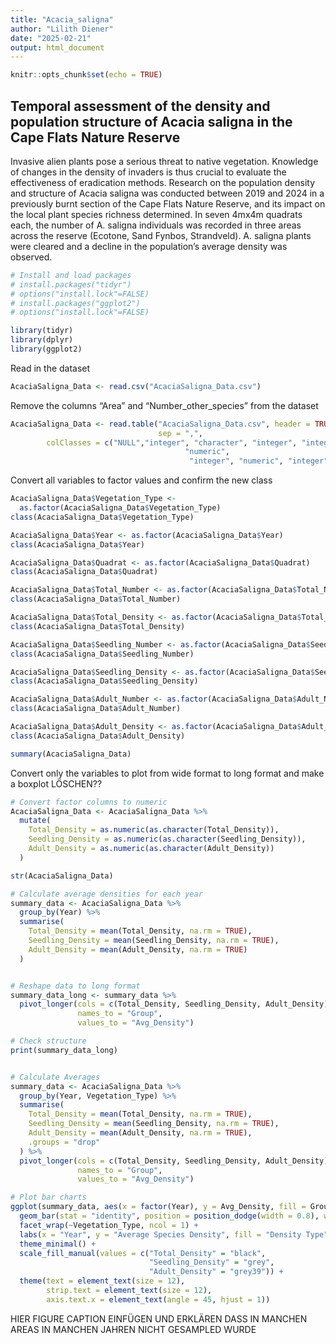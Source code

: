 ```yaml
---
title: "Acacia_saligna"
author: "Lilith Diener"
date: "2025-02-21"
output: html_document
---
```


```r
knitr::opts_chunk$set(echo = TRUE)
```

## Temporal assessment of the density and population structure of Acacia saligna in the Cape Flats Nature Reserve

Invasive alien plants pose a serious threat to native vegetation. Knowledge of 
changes in the density of invaders is thus crucial to evaluate the effectiveness
of eradication methods. Research on the population density and structure of 
Acacia saligna was conducted between 2019 and 2024 in a previously burnt section 
of the Cape Flats Nature Reserve, and its impact on the local plant species 
richness determined. In seven 4mx4m quadrats each, the number of A. saligna 
individuals was recorded in three areas across the reserve (Ecotone, Sand Fynbos,
Strandveld). A. saligna plants were cleared and a decline in the population's 
average density was observed.

```r

# Install and load packages
# install.packages("tidyr")
# options("install.lock"=FALSE)
# install.packages("ggplot2")
# options("install.lock"=FALSE)

library(tidyr)
library(dplyr)
library(ggplot2)
```

Read in the dataset

```r
AcaciaSaligna_Data <- read.csv("AcaciaSaligna_Data.csv")
```

Remove the columns "Area" and "Number_other_species" from the dataset

```r
AcaciaSaligna_Data <- read.table("AcaciaSaligna_Data.csv", header = TRUE, 
                                 sep = ",", 
		colClasses = c("NULL","integer", "character", "integer", "integer", 
						               "numeric", 
										"integer", "numeric", "integer", "numeric", "NULL")) 
```

Convert all variables to factor values and confirm the new class

```r
AcaciaSaligna_Data$Vegetation_Type <- 
  as.factor(AcaciaSaligna_Data$Vegetation_Type)
class(AcaciaSaligna_Data$Vegetation_Type)

AcaciaSaligna_Data$Year <- as.factor(AcaciaSaligna_Data$Year)
class(AcaciaSaligna_Data$Year)

AcaciaSaligna_Data$Quadrat <- as.factor(AcaciaSaligna_Data$Quadrat)
class(AcaciaSaligna_Data$Quadrat)

AcaciaSaligna_Data$Total_Number <- as.factor(AcaciaSaligna_Data$Total_Number)
class(AcaciaSaligna_Data$Total_Number)

AcaciaSaligna_Data$Total_Density <- as.factor(AcaciaSaligna_Data$Total_Density)
class(AcaciaSaligna_Data$Total_Density)

AcaciaSaligna_Data$Seedling_Number <- as.factor(AcaciaSaligna_Data$Seedling_Number)
class(AcaciaSaligna_Data$Seedling_Number)

AcaciaSaligna_Data$Seedling_Density <- as.factor(AcaciaSaligna_Data$Seedling_Density)
class(AcaciaSaligna_Data$Seedling_Density)

AcaciaSaligna_Data$Adult_Number <- as.factor(AcaciaSaligna_Data$Adult_Number)
class(AcaciaSaligna_Data$Adult_Number)

AcaciaSaligna_Data$Adult_Density <- as.factor(AcaciaSaligna_Data$Adult_Density)
class(AcaciaSaligna_Data$Adult_Density)

summary(AcaciaSaligna_Data)
```

Convert only the variables to plot from wide format to long format and make a boxplot
LÖSCHEN??

```r
# Convert factor columns to numeric
AcaciaSaligna_Data <- AcaciaSaligna_Data %>%
  mutate(
    Total_Density = as.numeric(as.character(Total_Density)),
    Seedling_Density = as.numeric(as.character(Seedling_Density)),
    Adult_Density = as.numeric(as.character(Adult_Density))
  )

str(AcaciaSaligna_Data)

# Calculate average densities for each year
summary_data <- AcaciaSaligna_Data %>%
  group_by(Year) %>%
  summarise(
    Total_Density = mean(Total_Density, na.rm = TRUE),
    Seedling_Density = mean(Seedling_Density, na.rm = TRUE),
    Adult_Density = mean(Adult_Density, na.rm = TRUE)
  )


# Reshape data to long format
summary_data_long <- summary_data %>%
  pivot_longer(cols = c(Total_Density, Seedling_Density, Adult_Density),
               names_to = "Group",
               values_to = "Avg_Density")

# Check structure
print(summary_data_long)


# Calculate Averages 
summary_data <- AcaciaSaligna_Data %>%
  group_by(Year, Vegetation_Type) %>%
  summarise(
    Total_Density = mean(Total_Density, na.rm = TRUE),
    Seedling_Density = mean(Seedling_Density, na.rm = TRUE),
    Adult_Density = mean(Adult_Density, na.rm = TRUE),
    .groups = "drop"
  ) %>%
  pivot_longer(cols = c(Total_Density, Seedling_Density, Adult_Density),
               names_to = "Group",
               values_to = "Avg_Density")

# Plot bar charts 
ggplot(summary_data, aes(x = factor(Year), y = Avg_Density, fill = Group)) + 
  geom_bar(stat = "identity", position = position_dodge(width = 0.8), width = 0.6) +  # Adjust bar width and spacing
  facet_wrap(~Vegetation_Type, ncol = 1) +  
  labs(x = "Year", y = "Average Species Density", fill = "Density Type") + 
  theme_minimal() +  
  scale_fill_manual(values = c("Total_Density" = "black", 
                               "Seedling_Density" = "grey", 
                               "Adult_Density" = "grey39")) +  
  theme(text = element_text(size = 12), 
        strip.text = element_text(size = 12),  
        axis.text.x = element_text(angle = 45, hjust = 1))  

```

HIER FIGURE CAPTION EINFÜGEN UND ERKLÄREN DASS IN MANCHEN AREAS IN MANCHEN 
JAHREN NICHT GESAMPLED WURDE


